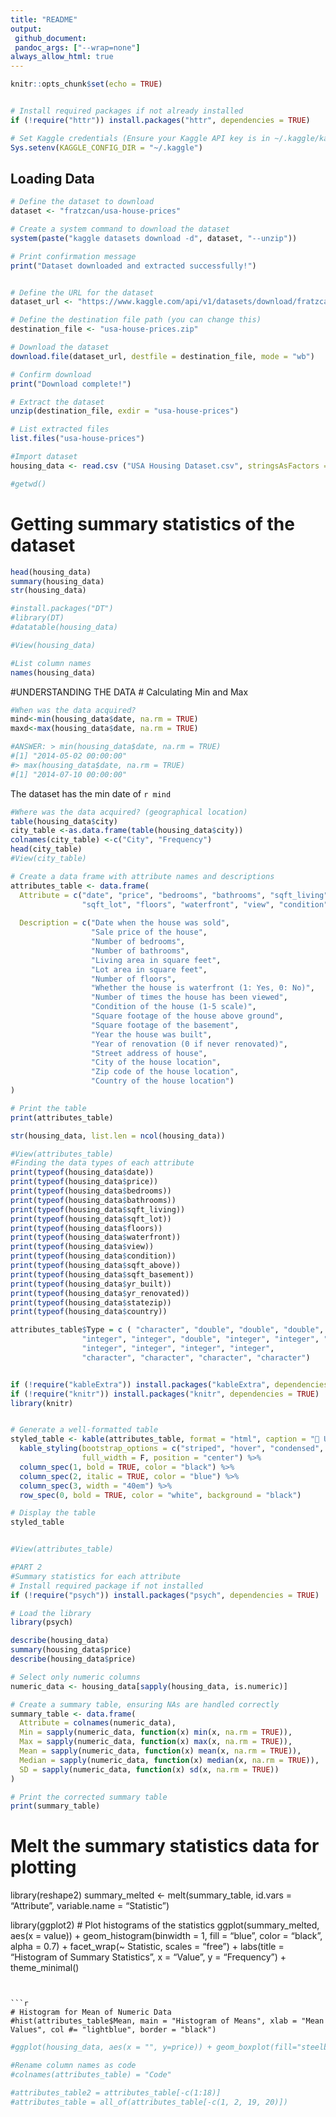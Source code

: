 ```yaml
---
title: "README"
output:
 github_document:
 pandoc_args: ["--wrap=none"]
always_allow_html: true
---
```


```r
knitr::opts_chunk$set(echo = TRUE)


# Install required packages if not already installed
if (!require("httr")) install.packages("httr", dependencies = TRUE)

# Set Kaggle credentials (Ensure your Kaggle API key is in ~/.kaggle/kaggle.json)
Sys.setenv(KAGGLE_CONFIG_DIR = "~/.kaggle")

```


## Loading Data
```r
# Define the dataset to download
dataset <- "fratzcan/usa-house-prices"

# Create a system command to download the dataset
system(paste("kaggle datasets download -d", dataset, "--unzip"))

# Print confirmation message
print("Dataset downloaded and extracted successfully!")


# Define the URL for the dataset
dataset_url <- "https://www.kaggle.com/api/v1/datasets/download/fratzcan/usa-house-prices"

# Define the destination file path (you can change this)
destination_file <- "usa-house-prices.zip"

# Download the dataset
download.file(dataset_url, destfile = destination_file, mode = "wb")

# Confirm download
print("Download complete!")

# Extract the dataset
unzip(destination_file, exdir = "usa-house-prices")

# List extracted files
list.files("usa-house-prices")

#Import dataset
housing_data <- read.csv ("USA Housing Dataset.csv", stringsAsFactors = FALSE )

#getwd()
```


# Getting summary statistics of the dataset
```r
head(housing_data)
summary(housing_data)
str(housing_data)

#install.packages("DT")
#library(DT)
#datatable(housing_data)

#View(housing_data)

#List column names 
names(housing_data)

```


#UNDERSTANDING THE DATA
# Calculating Min and Max
```r



#When was the data acquired? 
mind<-min(housing_data$date, na.rm = TRUE)
maxd<-max(housing_data$date, na.rm = TRUE)

#ANSWER: > min(housing_data$date, na.rm = TRUE)
#[1] "2014-05-02 00:00:00"
#> max(housing_data$date, na.rm = TRUE)
#[1] "2014-07-10 00:00:00"

```
The dataset has the min date of `r mind`
```r
#Where was the data acquired? (geographical location)
table(housing_data$city)
city_table <-as.data.frame(table(housing_data$city))
colnames(city_table) <-c("City", "Frequency")
head(city_table)
#View(city_table)
```

```r
# Create a data frame with attribute names and descriptions
attributes_table <- data.frame(
  Attribute = c("date", "price", "bedrooms", "bathrooms", "sqft_living",
                "sqft_lot", "floors", "waterfront", "view", "condition",  "sqft_above", "sqft_basement", "yr_built", "yr_renovated", "street", "city", "statezip", "country"),
 
  Description = c("Date when the house was sold",
                  "Sale price of the house",
                  "Number of bedrooms",
                  "Number of bathrooms",
                  "Living area in square feet",
                  "Lot area in square feet",
                  "Number of floors",
                  "Whether the house is waterfront (1: Yes, 0: No)",
                  "Number of times the house has been viewed",
                  "Condition of the house (1-5 scale)",
                  "Square footage of the house above ground",
                  "Square footage of the basement",
                  "Year the house was built",
                  "Year of renovation (0 if never renovated)",
                  "Street address of house",
                  "City of the house location",
                  "Zip code of the house location",
                  "Country of the house location")
)

# Print the table
print(attributes_table)
```
```r

str(housing_data, list.len = ncol(housing_data))

```

```r
#View(attributes_table)
#Finding the data types of each attribute 
print(typeof(housing_data$date))
print(typeof(housing_data$price))
print(typeof(housing_data$bedrooms))
print(typeof(housing_data$bathrooms))
print(typeof(housing_data$sqft_living))
print(typeof(housing_data$sqft_lot))
print(typeof(housing_data$floors))
print(typeof(housing_data$waterfront))
print(typeof(housing_data$view))
print(typeof(housing_data$condition))
print(typeof(housing_data$sqft_above))
print(typeof(housing_data$sqft_basement))
print(typeof(housing_data$yr_built))
print(typeof(housing_data$yr_renovated))
print(typeof(housing_data$statezip))
print(typeof(housing_data$country))

```



```r
attributes_table$Type = c ( "character", "double", "double", "double",
                "integer", "integer", "double", "integer", "integer", "integer",
                "integer", "integer", "integer", "integer",
                "character", "character", "character", "character")


if (!require("kableExtra")) install.packages("kableExtra", dependencies = TRUE)
if (!require("knitr")) install.packages("knitr", dependencies = TRUE)
library(knitr)


# Generate a well-formatted table
styled_table <- kable(attributes_table, format = "html", caption = "📌 USA Housing Data") %>%
  kable_styling(bootstrap_options = c("striped", "hover", "condensed", "responsive"),
                full_width = F, position = "center") %>%
  column_spec(1, bold = TRUE, color = "black") %>%
  column_spec(2, italic = TRUE, color = "blue") %>%
  column_spec(3, width = "40em") %>%
  row_spec(0, bold = TRUE, color = "white", background = "black")

# Display the table
styled_table


#View(attributes_table)
```


```r
#PART 2
#Summary statistics for each attribute 
# Install required package if not installed
if (!require("psych")) install.packages("psych", dependencies = TRUE)

# Load the library
library(psych)

describe(housing_data)
summary(housing_data$price)
describe(housing_data$price)

# Select only numeric columns
numeric_data <- housing_data[sapply(housing_data, is.numeric)]

# Create a summary table, ensuring NAs are handled correctly
summary_table <- data.frame(
  Attribute = colnames(numeric_data),
  Min = sapply(numeric_data, function(x) min(x, na.rm = TRUE)),
  Max = sapply(numeric_data, function(x) max(x, na.rm = TRUE)),
  Mean = sapply(numeric_data, function(x) mean(x, na.rm = TRUE)),
  Median = sapply(numeric_data, function(x) median(x, na.rm = TRUE)),
  SD = sapply(numeric_data, function(x) sd(x, na.rm = TRUE))
)

# Print the corrected summary table
print(summary_table)
```

# Melt the summary statistics data for plotting
library(reshape2)
summary_melted <- melt(summary_table, id.vars = "Attribute", variable.name = "Statistic")

library(ggplot2)
# Plot histograms of the statistics
ggplot(summary_melted, aes(x = value)) +
  geom_histogram(binwidth = 1, fill = "blue", color = "black", alpha = 0.7) +
  facet_wrap(~ Statistic, scales = "free") +
  labs(title = "Histogram of Summary Statistics", x = "Value", y = "Frequency") +
  theme_minimal()
```


```r
# Histogram for Mean of Numeric Data
#hist(attributes_table$Mean, main = "Histogram of Means", xlab = "Mean Values", col #= "lightblue", border = "black")
```

```r
#ggplot(housing_data, aes(x = "", y=price)) + geom_boxplot(fill="steelblue", color ="black", outlier.color = "red", outlier.shape = 16, outlier.size = 3) + stat_summary(fun = mean, geom = "point", shape = 18, size = 4, color = "darkred") + labs(title = "Boxplot of Housing Prices", y = "Price ($)") + theme_minimal(base_size = 14) + theme(plot.title = element_text(hjust = 0.5, face = "bold"), axis.text.y = element_text(color = "black"), axis.title.y = element_text(face = "bold"), axis.text.x = element_blank(),axis.ticks.x = element_blank())
```

```r
#Rename column names as code 
#colnames(attributes_table) = "Code"

#attributes_table2 = attributes_table[-c(1:18)]
#attributes_table = all_of(attributes_table[-c(1, 2, 19, 20)])



```

